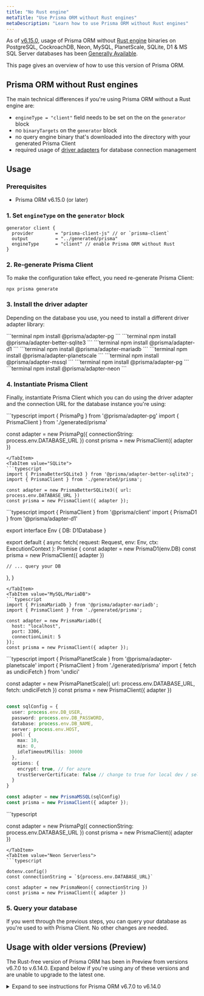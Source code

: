 ```yaml
---
title: "No Rust engine"
metaTitle: "Use Prisma ORM without Rust engines"
metaDescription: "Learn how to use Prisma ORM without Rust engines"
---
```


As of [v6.15.0](https://pris.ly/release/6.15.0), usage of Prisma ORM without [Rust engine](/orm/more/under-the-hood/engines) binaries on PostgreSQL, CockroachDB, Neon, MySQL, PlanetScale, SQLite, D1 & MS SQL Server databases has been [Generally Available](/orm/more/releases#generally-available-ga).

This page gives an overview of how to use this version of Prisma ORM.

## Prisma ORM without Rust engines

The main technical differences if you're using Prisma ORM without a Rust engine are:

- `engineType = "client"` field needs to be set on the on the `generator` block
- no `binaryTargets` on the `generator` block
- no query engine binary that's downloaded into the directory with your generated Prisma Client
- required usage of [driver adapters](/orm/overview/databases/database-drivers#driver-adapters) for database connection management

## Usage

### Prerequisites

- Prisma ORM v6.15.0 (or later)

### 1. Set `engineType` on the `generator` block

```prisma file=schema.prisma
generator client {
  provider        = "prisma-client-js" // or `prisma-client`
  output          = "../generated/prisma"
  engineType      = "client" // enable Prisma ORM without Rust
}
```

### 2. Re-generate Prisma Client

To make the configuration take effect, you need re-generate Prisma Client:

```terminal
npx prisma generate
```

### 3. Install the driver adapter

Depending on the database you use, you need to install a different driver adapter library:

<TabbedContent code>
<TabItem value="PostgreSQL">
```terminal
npm install @prisma/adapter-pg
```
</TabItem>
<TabItem value="SQLite">
```terminal
npm install @prisma/adapter-better-sqlite3
```
</TabItem>
<TabItem value="D1">
```terminal
npm install @prisma/adapter-d1
```
</TabItem>
<TabItem value="MySQL/MariaDB">
```terminal
npm install @prisma/adapter-mariadb
```
</TabItem>
<TabItem value="PlanetScale">
```terminal
npm install @prisma/adapter-planetscale
```
</TabItem>
<TabItem value="MSSQL">
```terminal
npm install @prisma/adapter-mssql
```
</TabItem>
<TabItem value="CockroachDB">
```terminal
npm install @prisma/adapter-pg
```
</TabItem>
<TabItem value="Neon Serverless">
```terminal
npm install @prisma/adapter-neon
```
</TabItem>
</TabbedContent>

### 4. Instantiate Prisma Client

Finally, instantiate Prisma Client which you can do using the driver adapter and the connection URL for the database instance you're using:

<TabbedContent code>
<TabItem value="PostgreSQL">
```typescript
import { PrismaPg } from '@prisma/adapter-pg'
import { PrismaClient } from './generated/prisma'

const adapter = new PrismaPg({ connectionString: process.env.DATABASE_URL })
const prisma = new PrismaClient({ adapter })
```
</TabItem>
<TabItem value="SQLite">
```typescript
import { PrismaBetterSQLite3 } from '@prisma/adapter-better-sqlite3';
import { PrismaClient } from './generated/prisma';

const adapter = new PrismaBetterSQLite3({ url: process.env.DATABASE_URL })
const prisma = new PrismaClient({ adapter });
```
</TabItem>
<TabItem value="D1">
```typescript
import { PrismaClient } from '@prisma/client'
import { PrismaD1 } from '@prisma/adapter-d1'

export interface Env {
  DB: D1Database
}

export default {
  async fetch(
    request: Request,
    env: Env,
    ctx: ExecutionContext
  ): Promise<Response> {
    const adapter = new PrismaD1(env.DB)
    const prisma = new PrismaClient({ adapter })

    // ... query your DB
  },
}
```
</TabItem>
<TabItem value="MySQL/MariaDB">
```typescript
import { PrismaMariaDb } from '@prisma/adapter-mariadb';
import { PrismaClient } from './generated/prisma';

const adapter = new PrismaMariaDb({
  host: "localhost",
  port: 3306,
  connectionLimit: 5
});
const prisma = new PrismaClient({ adapter });
```
</TabItem>
<TabItem value="PlanetScale">
```typescript
import { PrismaPlanetScale } from '@prisma/adapter-planetscale'
import { PrismaClient } from './generated/prisma'
import { fetch as undiciFetch } from 'undici'

const adapter = new PrismaPlanetScale({ url: process.env.DATABASE_URL, fetch: undiciFetch })
const prisma = new PrismaClient({ adapter })
</TabItem>
<TabItem value="MSSQL">
```typescript

const sqlConfig = {
  user: process.env.DB_USER,
  password: process.env.DB_PASSWORD,
  database: process.env.DB_NAME,
  server: process.env.HOST,
  pool: {
    max: 10,
    min: 0,
    idleTimeoutMillis: 30000
  },
  options: {
    encrypt: true, // for azure
    trustServerCertificate: false // change to true for local dev / self-signed certs
  }
}

const adapter = new PrismaMSSQL(sqlConfig)
const prisma = new PrismaClient({ adapter });
```
</TabItem>
<TabItem value="CockroachDB">
```typescript

const adapter = new PrismaPg({ connectionString: process.env.DATABASE_URL })
const prisma = new PrismaClient({ adapter })
```
</TabItem>
<TabItem value="Neon Serverless">
```typescript

dotenv.config()
const connectionString = `${process.env.DATABASE_URL}`

const adapter = new PrismaNeon({ connectionString })
const prisma = new PrismaClient({ adapter })
```
</TabItem>
</TabbedContent>

### 5. Query your database

If you went through the previous steps, you can query your database as you're used to with Prisma Client. No other changes are needed.

## Usage with older versions (Preview)

The Rust-free version of Prisma ORM has been in Preview from versions v6.7.0 to v.6.14.0. Expand below if you're using any of these versions and are unable to upgrade to the latest one.

<details>

<summary>Expand to see instructions for Prisma ORM v6.7.0 to v6.14.0</summary>

### Prerequisites

- Any Prisma ORM version between 6.7.0 and 6.14.0

### 1. Set feature flags

Usage of the new architecture requires the `driverAdapters` and `queryCompiler` feature flags to be set:

```prisma file=schema.prisma
generator client {
  provider        = "prisma-client-js" // or `prisma-client`
  previewFeatures = ["queryCompiler", "driverAdapters"]
  output          = "../generated/prisma"
}
```

### 2. Re-generate Prisma Client

To make the feature flags take effect, you need re-generate Prisma Client:

```terminal
npx prisma generate
```

### 3. Install the driver adapter

Depending on the database you use, you need to install a different driver adapter library:

<TabbedContent code>
<TabItem value="PostgreSQL">
```terminal
npm install @prisma/adapter-pg
```
</TabItem>
<TabItem value="SQLite">
```terminal
npm install @prisma/adapter-better-sqlite3
```
</TabItem>
<TabItem value="D1">
```terminal
npm install @prisma/adapter-d1
```
</TabItem>
<TabItem value="MySQL/MariaDB">
```terminal
npm install @prisma/adapter-mariadb
```
</TabItem>
<TabItem value="PlanetScale">
```terminal
npm install @prisma/adapter-planetscale
```
</TabItem>
<TabItem value="MSSQL">
```terminal
npm install @prisma/adapter-mssql
```
</TabItem>
<TabItem value="CockroachDB">
```terminal
npm install @prisma/adapter-pg
```
</TabItem>
<TabItem value="Neon Serverles">
```terminal
npm install @prisma/adapter-neon
```
</TabItem>
</TabbedContent>

### 4. Instantiate Prisma Client

Finally, you need to instantiate Prisma Client which you can do using the driver adapter and the connection URL for the database instance you're using.

<TabbedContent code>
<TabItem value="PostgreSQL">
```typescript

const adapter = new PrismaPg({ connectionString: process.env.DATABASE_URL })
const prisma = new PrismaClient({ adapter })
```
</TabItem>
<TabItem value="SQLite">
```typescript

const adapter = new PrismaBetterSQLite3({ url: process.env.DATABASE_URL })
const prisma = new PrismaClient({ adapter });
```
</TabItem>
<TabItem value="D1">
```typescript

export interface Env {
  DB: D1Database
}

  async fetch(
    request: Request,
    env: Env,
    ctx: ExecutionContext
  ): Promise<Response> {
    const adapter = new PrismaD1(env.DB)
    const prisma = new PrismaClient({ adapter })

    // ... query your DB
  },
}
```
</TabItem>
<TabItem value="MySQL/MariaDB">
```typescript

const adapter = new PrismaMariaDb({
  host: "localhost",
  port: 3306,
  connectionLimit: 5
});
const prisma = new PrismaClient({ adapter });
```
</TabItem>
<TabItem value="PlanetScale">
```typescript

const adapter = new PrismaPlanetScale({ url: process.env.DATABASE_URL, fetch: undiciFetch })
const prisma = new PrismaClient({ adapter })
```
</TabItem>
<TabItem value="MSSQL">
```typescript

const sqlConfig = {
  user: process.env.DB_USER,
  password: process.env.DB_PASSWORD,
  database: process.env.DB_NAME,
  server: process.env.HOST,
  pool: {
    max: 10,
    min: 0,
    idleTimeoutMillis: 30000
  },
  options: {
    encrypt: true, // for azure
    trustServerCertificate: false // change to true for local dev / self-signed certs
  }
}

const adapter = new PrismaMSSQL(sqlConfig)
const prisma = new PrismaClient({ adapter });
```
</TabItem>
<TabItem value="CockroachDB">
```typescript

const adapter = new PrismaPg({ connectionString: process.env.DATABASE_URL })
const prisma = new PrismaClient({ adapter })
```
</TabItem>
<TabItem value="Neon Serverless">
```typescript

dotenv.config()
const connectionString = `${process.env.DATABASE_URL}`

const adapter = new PrismaNeon({ connectionString })
const prisma = new PrismaClient({ adapter })
```
</TabItem>
</TabbedContent>

### 5. Query your database

If you went through the previous steps, you can query your database as you're used to with Prisma Client. No other changes are needed.

</details>


